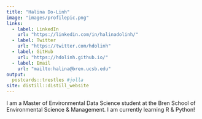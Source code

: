 ```yaml
---
title: "Halina Do-Linh"
image: "images/profilepic.png"
links:
  - label: LinkedIn
    url: "https://linkedin.com/in/halinadolinh/"
  - label: Twitter
    url: "https://twitter.com/hdolinh"
  - label: GitHub
    url: "https://hdolinh.github.io/"
  - label: Email
    url: "mailto:halina@bren.ucsb.edu"
output:
  postcards::trestles #jolla
site: distill::distill_website
---
```

 
I am a Master of Environmental Data Science student at the Bren School of Environmental Science & Management. I am currently learning R & Python! 
